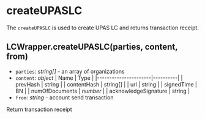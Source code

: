 # createUPASLC

The `createUPASLC` is used to create UPAS LC and returns transaction receipt.

## LCWrapper.createUPASLC(parties, content, from)

- `parties`: _string[]_ - an array of organizations
- `content`: _object_
  | Name | Type |
  |----------------------|----------|
  | prevHash | string |
  | contentHash | string[] |
  | url | string |
  | signedTime | BN |
  | numOfDocuments | _number_ |
  | acknowledgeSignature | string |
- `from`: _string_ - account send transaction

Return transaction receipt
